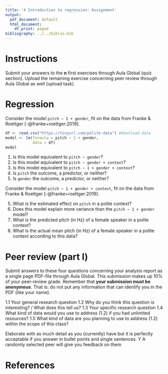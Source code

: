 ```yaml
---
title: '4 Introduction to regression: Assignment'
output:
  pdf_document: default
  html_document:
    df_print: paged
bibliography: ../../biblio.bib
---
```


# Instructions

Submit your answers to the **n** first exercises through Aula Global (quiz section). Upload the remaining exercise concerning peer review through Aula Global as well (upload task).

# Regression

Consider the model `pitch ~ 1 + gender`, fit on the data from Franke & Roettger [-@franke+roettger:2019].

```r
df <- read.csv("https://tinyurl.com/polite-data") #download data
model <- lm(formula = pitch ~ 1 + gender,
            data = df)
model
```

  1. Is this model equivalent to `pitch ~ gender`?
  2. Is this model equivalent to `pitch ~ gender + context`?
  3. Is this model equivalent to `pitch ~ 1 + gender + context`?
  3. Is `pitch` the outcome, a predictor, or neither?
  4. Is `gender` the outcome, a predictor, or neither?

Consider the model `pitch ~ 1 + gender + context`, fit on the data from Franke & Roettger [-@franke+roettger:2019]. 

  5. What is the estimated effect on `pitch` in a polite context?
  6. Does this model explain more variance than the `pitch ~ 1 + gender` model?
  7. What is the predicted pitch (in Hz) of a female speaker in a polite context?
  8. What is the actual mean pitch (in Hz) of a female speaker in a polite context according to this data? 


# Peer review (part I) 

Submit answers to these four questions concerning your analysis report as a single page PDF-file through Aula Global. This submission makes up 10% of your peer-review grade. Remember that **your submission must be anonymous**. That is: do not put any information that can identify you in the PDF (like your name).

  1.1 Your general research question
  1.2 Why do you think this question is interesting? / What does this tell us?
  1.3 Your specific research question
  1.4 What kind of data would you use to address (1.2) if you had unlimited resources?
  1.5 What kind of data are you planning to use to address (1.2) within the scope of this class?
  
Elaborate with as much detail as you (currently) have but it is perfectly acceptable if you answer in bullet points and single sentences. Y A randomly selected peer will give you feedback on them
    
# References